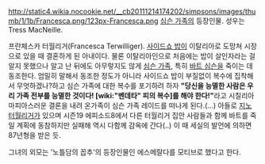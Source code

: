 http://static4.wikia.nocookie.net/__cb20111214174202/simpsons/images/thumb/1/1b/Francesca.png/123px-Francesca.png
[[심슨 가족]]의 등장인물. 성우는 Tress MacNeille.

프란체스카 터월리거(Francesca Terwilliger). [[사이드쇼 밥]]이 이탈리아로 도망쳐 시장으로 있을 때 결혼하게 된 아내이다.
물론 이탈리아인으로 처음에는 밥이 살인자라는 걸 알지 못했으나 알고 난 뒤에도 아무렇지도 않게 [[심슨 가족]], 특히 [[바트 심슨]]을 죽이는 데 동조한다. 엄밀히 말해서 동조한 정도가 아니라 사이드쇼 밥이 부질없이 복수에 집착해서 무엇하겠나?하고 심슨 가족에 대한 복수를 포기하려 하자 '''"당신을 능멸한 사람은 우리 가족 전부를 능멸한 것이다! [wiki:"벤데타" 피의 복수]를 해야 한다!"'''라고 시칠리아 마피아스러운 결론을 내려 온가족이 심슨 가족 레이드를 떠나게 된다.(...)
아들로 [[지노 터월리거]]가 있으며 시즌19 에피소드8에서 다른 터월리거 집안 사람들과 함께 바트를 죽일 계획에 동참하지만 실패해 역시 다함께 감옥에 간다(..) 이 때 세실의 발언에 의하면 87년형을 받은 듯.

그녀의 외모는 '노틀담의 꼽추'의 등장인물인 에스메랄다를 모티브로 했다고 한다.
